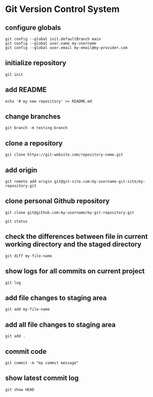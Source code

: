 

# Git Version Control System


## configure globals


```shell
git config --global init.defaultBranch main
git config --global user.name my-username
git config --global user.email my-email@my-provider.com
```

## initialize repository

```shell
git init
```

## add README

```
echo '# my new repository' >> README.md
```
## change branches

```shell
git branch -m testing-branch
```
## clone a repository

```shell
git clone https://git-website.com/repository-name.git
```

## add origin

```shell
git remote add origin git@git-site.com:my-username-git-site/my-repository.git
```

## clone personal Github repository 

```shell
git clone git@github.com:my-username/my-git-repository.git
```

```shell
git status
```
## check the differences between file in current working directory and the staged directory

```shell
git diff my-file-name
```

## show logs for all commits on current project

```shell
git log
```

## add file changes to staging area

```shell
git add my-file-name
```

## add all file changes to staging area

```shell
git add .
```

## commit code

```shell
git commit -m "my commit message"
```

## show latest commit log

```shell
git show HEAD
```
